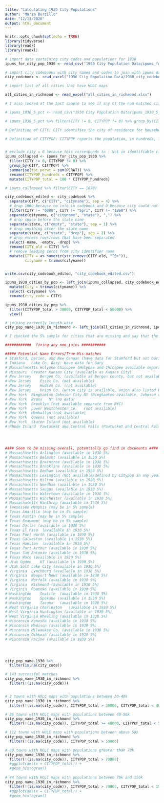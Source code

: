 ```yaml
---
title: "Calculating 1930 City Populations"
author: "Maria Burzillo"
date: "12/13/2020"
output: html_document
---
```


```r
knitr::opts_chunk$set(echo = TRUE)
library(tidyverse)
library(readr)
library(readxl)
```

```r

# import data containing city codes and populations for 1930
ipums_for_city_pop_1930 <- read_csv("1930 City Population Data/ipums_for_city_pop_1930.csv")

# import city codebooks with city names and codes to join with ipums data
city_codebook <- read_excel("1930 City Population Data/1930_city_codebook.xlsx")

# import list of all cities that have HOLC maps

all_cities_in_richmond <- read_excel("all_cities_in_richmond.xlsx")

```

```r

# I also looked at the 5pct sample to see if any of the non-matched cities were here, but they don't seem to be based on some spot checks. Missing cities do seem to be in the online fiels, though, e.g.: https://www2.census.gov/library/publications/decennial/1930/population-volume-3/10612963v3p1ch08.pdf

# ipums_1930_5_pct <- read_csv("1930 City Population Data/ipums_1930_5_pct.csv")

# ipums_1930_5_pct %>% filter(CITY != 0, CITYPOP != 0) %>% group_by(CITY, CITYPOP) %>% summarise(tot_perwt = sum(PERWT))

```


```r

# Definition of CITY: CITY identifies the city of residence for households located in identifiable cities. The Comparability section provides a discussion of factors affecting which cities are identified and how well they are represented in each sample. The cities identified by CITY are generally consistent with U.S. Census "place" definitions. For an explanation and history of the concept, see Chapter 9 in the Census Bureau's Geographic Areas Reference Manual.

# Definition of CITYPOP: CITYPOP reports the population, in hundreds, for all identifiable cities. For Decennial Census samples, CITYPOP reports the counts collected in that Decennial Census. For the 2005 ACS sample, CITYPOP reports populations estimates derived for the 2005 ACS. For ACS samples from 2006-2011, CITYPOP reports population estimates derived from the 2006 ACS. For the 2012-onward ACS, CITYPOP reports population estimates derived from the ACS of that year. CITYPOP is a 5-digit numeric variable that reports the population, in hundreds, for all identifiable cities. For instance, a city having a population of 1,234,500 will have a CITYPOP value of 12345. For all samples prior to 1940 and the 1940 100% dataset, CITYPOP reports the population for all incorporated municipalities


# exclude city = 0 because this corresponds to : Not in identifiable city (or size group)
ipums_collapsed <- ipums_for_city_pop_1930 %>%
  filter(CITY != 0, CITYPOP != 0) %>%
  group_by(CITY, CITYPOP) %>%
  summarise(tot_perwt = sum(PERWT)) %>%
  rename(CITYPOP_hundreds = CITYPOP) %>%
  mutate(CITYPOP_total = 100 * CITYPOP_hundreds)

# ipums_collapsed %>% filter(CITY == 1670)

```


```r

city_codebook_edited <- city_codebook %>%
  separate(CITY, c("CITY", "cityname"), sep = 4) %>%
  # drop 1860 because no info in codebook and 0 because city could not be identified. Dorp 4611 because for Brooklyn which is only for Census before 1900 , CITY != "4611"
  filter(CITY != "0000", CITY != "Spri", CITY != "1860") %>%
  separate(cityname, c("cityname", "state"), ",") %>%
  # drop space before the state name
  separate(state, c("empty", "state"), sep = 1) %>%
  # drop anything after the state name
  separate(state, c("state", "drop"), sep = 2) %>%
  # drop excess rows/rows that have been separated
  select(-name, -empty, -drop) %>%
  rename(CITY_old = CITY) %>%
  # remove leading zeros from city identifier name
  mutate(CITY = as.numeric(str_remove(CITY_old, "^0+")),
         cityname = trimws(cityname))


write.csv(city_codebook_edited, "city_codebook_edited.csv")  

```

```r

ipums_1930_cities_by_pop <- left_join(ipums_collapsed, city_codebook_edited) %>%
  mutate(City = trimws(cityname)) %>%
  select(-cityname) %>%
  rename(city_code = CITY)

ipums_1930_cities_by_pop %>%
  filter(CITYPOP_total > 30000, CITYPOP_total < 50000) %>%
  view()

```


```r

# joining correctly length-wise
city_pop_name_1930_in_richmond <- left_join(all_cities_in_richmond, ipums_1930_cities_by_pop, by = c("City" = "City", "state_ab" = "state"))

# I checked the 5% sample for cities that are missing and say that the citypop variable is available, but there don't appear to be any...but... does seem like you can get them from the written-in published documents..

############  fixing any non-joins ###########

##### Potential Name Errors/True-Mis-matches
# Stamford, Darien, and New Canaan (have data for Stamford but not Darien or New Canaan)
# Indiana	Lake Co. Gary: Have data for Gary
# Massachusetts	Holyoke Chicopee (Holyoke and Chicopee available separately in 1930 5%)
# Missouri	Greater Kansas City (available as Kansas City)
# New Jersey	Bergen Co. (available as Bergen county, but not available any years)
# New Jersey	Essex Co. (not available)
# New Jersey	Hudson Co. (not available)
# New Jersey	Union Co. (union city is available, union also listed but no data)
# New York	Binghamton-Johnson City	NY (Binghamton available, Johnson city available)
# New York	Bronx	NY (no data)
# New York	Brooklyn (not available separate from NYC)
# New York	Lower Westchester Co.	(not available)
# New York	Manhattan (not available)
# New York	Queens (not available)
# New York	Staten Island (not available)
# Rhode Island	Pawtucket and Central Falls (Pawtucket and Central Falls available separately)




#### Seem to be missing overall, potentially go find in documents ####
# Massachusetts	Arlington (available in 1930 5%)
# Massachusetts	Belmont (available in 1930 5%)
# Massachusetts	Braintree (available in 1930 5%)
# Massachusetts	Brookline (available in 1930 5%)
# Massachusetts	Dedham (available in 1930 5%)
# Massachusetts	Lexington (Not available/defined by Citypop in any year)
# Massachusetts	Milton (available in 1930 5%)
# Massachusetts	Needham (available in 1930 5%)
# Massachusetts	Saugus (available in 1930 5%)
# Massachusetts	Watertown (available in 1930 5%)
# Massachusetts	Winchester (available in 1930 5%)
# Massachusetts	Winthrop (available in 1930 5%)
# Tennessee	Memphis (may be in 5% sample)
# Texas	Amarillo (may be in 5% sample)
# Texas	Austin (may be in 5% sample)
# Texas	Beaumont (may be in 5% sample)
# Texas	Dallas (available in 1930 5%)
# Texas	El Paso	 (available in 1930 5%)
# Texas	Fort Worth (available in 1930 5%)
# Texas	Galveston (available in 1930 5%)
# Texas	Houston	 (available in 1930 5%)
# Texas	Port Arthur (available in 1930 5%)
# Texas	San Antonio (available in 1930 5%)
# Texas	Waco (available in 1930 5%)
# Utah Ogden	UT (available in 1930 5%)
# Utah Salt Lake City (available in 1930 5%)
# Virginia	Lynchburg (available in 1930 5%)
# Virginia	Newport News (available in 1930 5%)
# Virginia	Norfolk (available in 1930 5%)
# Virginia	Richmond (available in 1930 5%)
# Virginia	Roanoke (available in 1930 5%)
# Washington	Seattle	 (available in 1930 5%)
# Washington	Spokane (available in 1930 5%)
# Washington	Tacoma	 (available in 1930 5%)
# West Virginia	Charleston	 (available in 1930 5%)
# West Virginia	Huntington (available in 1930 5%)
# West Virginia	Wheeling (available in 1930 5%)
# Wisconsin	Kenosha (available in 1930 5%)
# Wisconsin	Madison (available in 1930 5%)
# Wisconsin	Milwaukee Co. (available in 1930 5%)
# Wisconsin	Oshkosh (available in 1930 5%)
# Wisconsin	Racine (available in 1930 5%)




city_pop_name_1930 %>%
  filter(is.na(city_code))


```



```r

# 143 successful matches
city_pop_name_1930_in_richmond %>%
  filter(!(is.na(city_code)))


# 2 towns with HOLC maps with populations between 30-40k
city_pop_name_1930_in_richmond %>%
  filter(!(is.na(city_code)), CITYPOP_total > 30000, CITYPOP_total < 40000)

# 26 towns with HOLC maps with populations between 40-50k
city_pop_name_1930_in_richmond %>%
  filter(!(is.na(city_code)), CITYPOP_total >= 40000, CITYPOP_total < 50000)

# 112 towns with HOLC maps with populations between above 50k
city_pop_name_1930_in_richmond %>%
  filter(!(is.na(city_code)), CITYPOP_total > 50000)

# 80 towns with HOLC maps with populations greater than 70k
city_pop_name_1930_in_richmond %>%
  filter(!(is.na(city_code)), CITYPOP_total > 70000)
  #ggplot(aes(x = CITYPOP_total)) +
  #geom_histogram()
  
# 44 towns with HOLC maps with populations between 70k and 150k
city_pop_name_1930_in_richmond %>%
  filter(!(is.na(city_code)), CITYPOP_total > 70000, CITYPOP_total < 150000)
  #ggplot(aes(x = CITYPOP_total)) +
  #geom_histogram()

```


